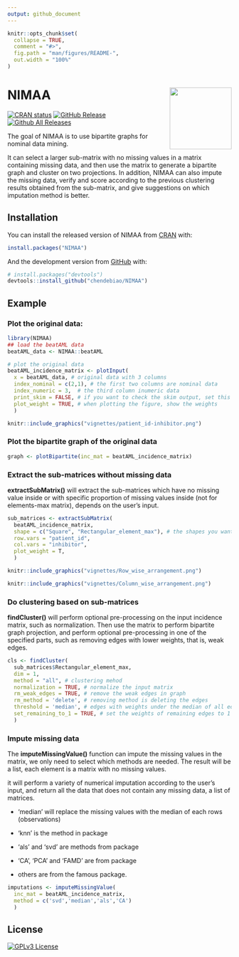 ```yaml
---
output: github_document
---
```


<!-- README.md is generated from README.Rmd. Please edit that file -->

```r
knitr::opts_chunk$set(
  collapse = TRUE,
  comment = "#>",
  fig.path = "man/figures/README-",
  out.width = "100%"
)
```

# NIMAA <a href='https://github.com/jafarilab/NIMAA'><img src='man/figures/logo.png' align="right" height="139" /></a>

<!-- badges: start -->
[![CRAN status](https://www.r-pkg.org/badges/version/NIMAA)](https://cran.r-project.org/package=NIMAA)
[![GitHub Release](https://img.shields.io/github/release/chendebiao/NIMAA?style=flat)](https://github.com/chendebiao/NIMAA/releases)
[![Github All Releases](https://img.shields.io/github/downloads/chendebiao/NIMAA/total.svg?style=flat)](https://github.com/chendebiao/NIMAA)
<!-- badges: end -->

The goal of NIMAA is to use bipartite graphs for nominal data mining. 

It can select a larger sub-matrix with no missing values in a matrix containing missing data, and then use the matrix to generate a bipartite graph and cluster on two projections. In addition, NIMAA can also impute the missing data, verify and score according to the previous clustering results obtained from the sub-matrix, and give suggestions on which imputation method is better.

## Installation

You can install the released version of NIMAA from [CRAN](https://CRAN.R-project.org) with:

``` r
install.packages("NIMAA")
```

And the development version from [GitHub](https://github.com/) with:

``` r
# install.packages("devtools")
devtools::install_github("chendebiao/NIMAA")
```
## Example

### Plot the original data:

```r
library(NIMAA)
## load the beatAML data
beatAML_data <- NIMAA::beatAML

# plot the original data
beatAML_incidence_matrix <- plotInput(
  x = beatAML_data, # original data with 3 columns
  index_nominal = c(2,1), # the first two columns are nominal data
  index_numeric = 3,  # the third column inumeric data
  print_skim = FALSE, # if you want to check the skim output, set this as TRUE(Default)
  plot_weight = TRUE, # when plotting the figure, show the weights
  )
```

```r
knitr::include_graphics("vignettes/patient_id-inhibitor.png")
```

### Plot the bipartite graph of the original data
```r
graph <- plotBipartite(inc_mat = beatAML_incidence_matrix)
```

### Extract the sub-matrices without missing data

**extractSubMatrix()** will extract the sub-matrices which have no
missing value inside or with specific proportion of missing values inside (not
for elements-max matrix), depends on the user's input.
```r
sub_matrices <- extractSubMatrix(
  beatAML_incidence_matrix,
  shape = c("Square", "Rectangular_element_max"), # the shapes you want to extract
  row.vars = "patient_id",
  col.vars = "inhibitor",
  plot_weight = T,
  )
```
```r
knitr::include_graphics("vignettes/Row_wise_arrangement.png")
```
```r
knitr::include_graphics("vignettes/Column_wise_arrangement.png")
```

### Do clustering based on sub-matrices

**findCluster()** will perform optional pre-processing on the input
incidence matrix, such as normalization. Then use the matrix to perform
bipartite graph projection, and perform optional pre-processing in one of the
specified parts, such as removing edges with lower weights, that is, weak edges.
```r
cls <- findCluster(
  sub_matrices$Rectangular_element_max,
  dim = 1,
  method = "all", # clustering mehod
  normalization = TRUE, # normalize the input matrix
  rm_weak_edges = TRUE, # remove the weak edges in graph
  rm_method = 'delete', # removing method is deleting the edges
  threshold = 'median', # edges with weights under the median of all edges' weight are weak edges
  set_remaining_to_1 = TRUE, # set the weights of remaining edges to 1
  )
```


### Impute missing data
The **imputeMissingValue()** function can impute the missing values in the matrix, we only need to select which methods are needed. The result will be a list, each element is a matrix with no missing values.

it will perform a variety of numerical imputation according to the user's input, and return all the data that does not contain any missing data, a list of matrices. 

* 'median' will replace the missing values with the median of each rows (observations)

* 'knn' is the method in package \code{bnstruct}

* 'als' and 'svd' are methods from package \code{softImpute}

* 'CA', 'PCA' and 'FAMD' are from package \code{missMDA}

* others are from the famous \code{mice} package.

```r
imputations <- imputeMissingValue(
  inc_mat = beatAML_incidence_matrix,
  method = c('svd','median','als','CA')
  )
```


## License
[![GPLv3 License](https://img.shields.io/badge/License-GPL%20v3-yellow.svg)](https://opensource.org/licenses/)
